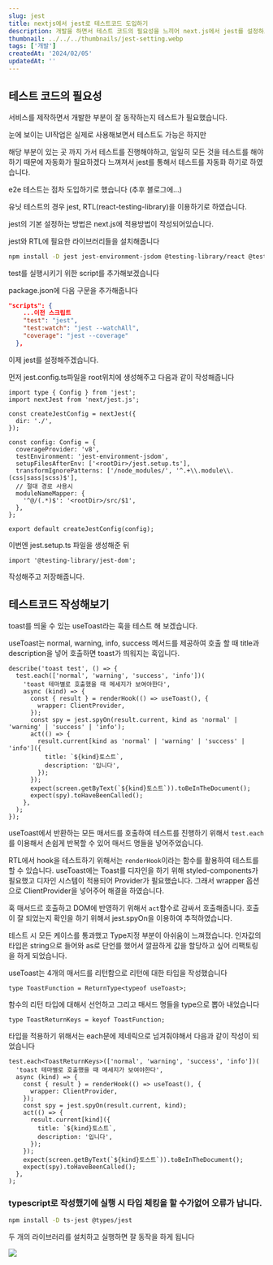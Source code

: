 ```yaml
---
slug: jest
title: nextjs에서 jest로 테스트코드 도입하기
description: 개발을 하면서 테스트 코드의 필요성을 느끼어 next.js에서 jest를 설정하고 도입한 이야기입니다.
thumbnail: ../../../thumbnails/jest-setting.webp
tags: ['개발']
createdAt: '2024/02/05'
updatedAt: ''
---
```


## 테스트 코드의 필요성

서비스를 제작하면서 개발한 부분이 잘 동작하는지 테스트가 필요했습니다.

눈에 보이는 UI작업은 실제로 사용해보면서 테스트도 가능은 하지만

해당 부분이 있는 곳 까지 가서 테스트를 진행해야하고, 일일히 모든 것을 테스트를 해야하기 때문에 자동화가 필요하겠다 느껴져서 jest를 통해서 테스트를 자동화 하기로 하였습니다.

e2e 테스트는 점차 도입하기로 했습니다 (추후 블로그에…)

유닛 테스트의 경우 jest, RTL(react-testing-library)을 이용하기로 하였습니다.

jest의 기본 설정하는 방법은 next.js에 적용방법이 작성되어있습니다.

jest와 RTL에 필요한 라이브러리들을 설치해줍니다

```bash
npm install -D jest jest-environment-jsdom @testing-library/react @testing-library/jest-dom
```

test를 실행시키기 위한 script를 추가해보겠습니다

package.json에 다음 구문을 추가해줍니다

```json
"scripts": {
    ...이전 스크립트
    "test": "jest",
    "test:watch": "jest --watchAll",
    "coverage": "jest --coverage"
  },
```

이제 jest를 설정해주겠습니다.

먼저 jest.config.ts파일을 root위치에 생성해주고 다음과 같이 작성해줍니다

```tsx
import type { Config } from 'jest';
import nextJest from 'next/jest.js';

const createJestConfig = nextJest({
  dir: './',
});

const config: Config = {
  coverageProvider: 'v8',
  testEnvironment: 'jest-environment-jsdom',
  setupFilesAfterEnv: ['<rootDir>/jest.setup.ts'],
  transformIgnorePatterns: ['/node_modules/', '^.+\\.module\\.(css|sass|scss)$'],
  // 절대 경로 사용시
  moduleNameMapper: {
    '^@/(.*)$': '<rootDir>/src/$1',
  },
};

export default createJestConfig(config);
```

이번엔 jest.setup.ts 파일을 생성해준 뒤

```tsx
import '@testing-library/jest-dom';
```

작성해주고 저장해줍니다.

## 테스트코드 작성해보기

toast를 띄울 수 있는 useToast라는 훅을 테스트 해 보겠습니다.

useToast는 normal, warning, info, success 메서드를 제공하여 호출 할 때 title과 description을 넣어 호출하면 toast가 띄워지는 훅입니다.

```tsx
describe('toast test', () => {
  test.each(['normal', 'warning', 'success', 'info'])(
    'toast 테마별로 호출했을 때 메세지가 보여야한다',
    async (kind) => {
      const { result } = renderHook(() => useToast(), {
        wrapper: ClientProvider,
      });
      const spy = jest.spyOn(result.current, kind as 'normal' | 'warning' | 'success' | 'info');
      act(() => {
        result.current[kind as 'normal' | 'warning' | 'success' | 'info']({
          title: `${kind}토스트`,
          description: '입니다',
        });
      });
      expect(screen.getByText(`${kind}토스트`)).toBeInTheDocument();
      expect(spy).toHaveBeenCalled();
    },
  );
});
```

useToast에서 반환하는 모든 매서드를 호출하여 테스트를 진행하기 위해서 `test.each`를 이용해서 손쉽게 반복할 수 있어 매서드 명들을 넣어주었습니다.

RTL에서 hook을 테스트하기 위해서는 `renderHook`이라는 함수를 활용하여 테스트를 할 수 있습니다. useToast에는 Toast를 디자인을 하기 위해 styled-components가 필요했고 디자인 시스템이 적용되어 Provider가 필요했습니다. 그래서 wrapper 옵션으로 ClientProvider을 넣어주어 해결을 하였습니다.

훅 매서드르 호출하고 DOM에 반영하기 위해서 `act`함수로 감싸서 호출해줍니다. 호출이 잘 되었는지 확인을 하기 위해서 jest.spyOn을 이용하여 추적하였습니다.

테스트 시 모든 케이스를 통과했고 Type지정 부분이 아쉬움이 느껴졌습니다. 인자값의 타입은 string으로 들어와 as로 단언를 했어서 깔끔하게 값을 할당하고 싶어 리팩토링을 하게 되었습니다.

useToast는 4개의 매서드를 리턴함으로 리턴에 대한 타입을 작성했습니다

```tsx
type ToastFunction = ReturnType<typeof useToast>;
```

함수의 리턴 타입에 대해서 선언하고 그리고 매서드 명들을 type으로 뽑아 내었습니다

```tsx
type ToastReturnKeys = keyof ToastFunction;
```

타입을 적용하기 위해서는 each문에 제네릭으로 넘겨줘야해서 다음과 같이 작성이 되었습니다

```tsx
test.each<ToastReturnKeys>(['normal', 'warning', 'success', 'info'])(
  'toast 테마별로 호출했을 때 메세지가 보여야한다',
  async (kind) => {
    const { result } = renderHook(() => useToast(), {
      wrapper: ClientProvider,
    });
    const spy = jest.spyOn(result.current, kind);
    act(() => {
      result.current[kind]({
        title: `${kind}토스트`,
        description: '입니다',
      });
    });
    expect(screen.getByText(`${kind}토스트`)).toBeInTheDocument();
    expect(spy).toHaveBeenCalled();
  },
);
```

### typescript로 작성했기에 실행 시 타입 체킹을 할 수가없어 오류가 납니다.

```bash
npm install -D ts-jest @types/jest
```

두 개의 라이브러리를 설치하고 실행하면 잘 동작을 하게 됩니다

![](1.png)
